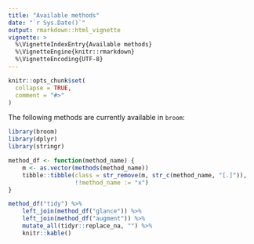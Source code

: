 ```yaml
---
title: "Available methods"
date: "`r Sys.Date()`"
output: rmarkdown::html_vignette
vignette: >
  %\VignetteIndexEntry{Available methods}
  %\VignetteEngine{knitr::rmarkdown}
  %\VignetteEncoding{UTF-8}
---
```


```r
knitr::opts_chunk$set(
  collapse = TRUE,
  comment = "#>"
)
```

The following methods are currently available in `broom`:


```R
library(broom)
library(dplyr)
library(stringr)

method_df <- function(method_name) {
    m <- as.vector(methods(method_name))
    tibble::tibble(class = str_remove(m, str_c(method_name, "[.]")),
                   !!method_name := "x")
}

method_df("tidy") %>% 
    left_join(method_df("glance")) %>% 
    left_join(method_df("augment")) %>% 
    mutate_all(tidyr::replace_na, "") %>% 
    knitr::kable()
```

